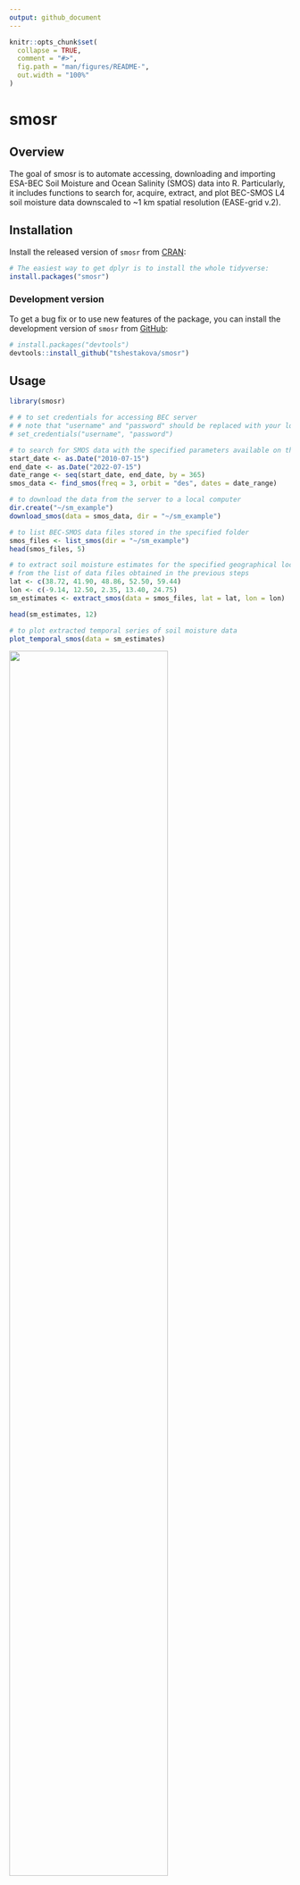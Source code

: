 ```yaml
---
output: github_document
---
```


<!-- README.md is generated from README.Rmd. Please edit that file -->

```r
knitr::opts_chunk$set(
  collapse = TRUE,
  comment = "#>",
  fig.path = "man/figures/README-",
  out.width = "100%"
)
```

# smosr

## Overview

The goal of smosr is to automate accessing, downloading and importing ESA-BEC 
Soil Moisture and Ocean Salinity (SMOS) data into R. Particularly, it includes 
functions to search for, acquire, extract, and plot BEC-SMOS L4 soil moisture 
data downscaled to ~1 km spatial resolution (EASE-grid v.2).

## Installation

Install the released version of `smosr` from [CRAN](https://cran.r-project.org/):

```r
# The easiest way to get dplyr is to install the whole tidyverse:
install.packages("smosr")
```

### Development version

To get a bug fix or to use new features of the package, you can install the 
development version of `smosr` from [GitHub](https://github.com/):

``` r
# install.packages("devtools")
devtools::install_github("tshestakova/smosr")
```

## Usage

```r
library(smosr)

# # to set credentials for accessing BEC server
# # note that "username" and "password" should be replaced with your login details 
# set_credentials("username", "password")

# to search for SMOS data with the specified parameters available on the server
start_date <- as.Date("2010-07-15")
end_date <- as.Date("2022-07-15")
date_range <- seq(start_date, end_date, by = 365)
smos_data <- find_smos(freq = 3, orbit = "des", dates = date_range)

# to download the data from the server to a local computer
dir.create("~/sm_example")
download_smos(data = smos_data, dir = "~/sm_example")

# to list BEC-SMOS data files stored in the specified folder
smos_files <- list_smos(dir = "~/sm_example")
head(smos_files, 5)

# to extract soil moisture estimates for the specified geographical locations
# from the list of data files obtained in the previous steps
lat <- c(38.72, 41.90, 48.86, 52.50, 59.44)
lon <- c(-9.14, 12.50, 2.35, 13.40, 24.75)
sm_estimates <- extract_smos(data = smos_files, lat = lat, lon = lon)

head(sm_estimates, 12)

# to plot extracted temporal series of soil moisture data
plot_temporal_smos(data = sm_estimates)
```

<img src="man/figures/README-example-temp.png" width="75%" />

```r
# to draw a raster image of soil moisture estimates from a file with
# desired data quality and within the specified geographical bounds
lat <- c(35.00, 45.00)
lon <- c(-10.50, 4.50)
plot_raster_smos(data = smos_files[13], lat = lat, lon = lon, QA = c(0,1,2,3))
```

<img src="man/figures/README-example-temp.png" width="75%" />

## Getting help

If you encounter a clear bug, please file an issue with a minimal reproducible 
example on [GitHub](https://github.com/tshestakova/smosr/issues).

For questions and other discussion, please use 
[Stack Overflow](https://stackoverflow.com/questions/) and the [RStudio community](https://community.rstudio.com/).

## Code of Conduct
Please note that the smosr project is released with a Contributor Code of 
Conduct. By contributing to this project, you agree to abide by its terms.
